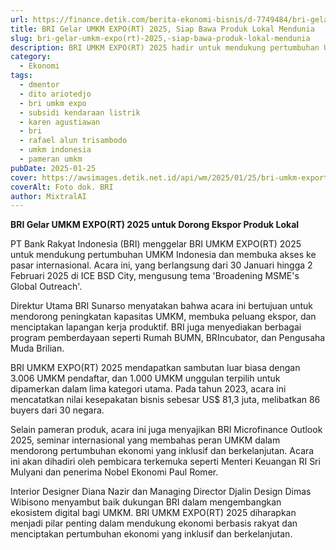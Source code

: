 ```yaml
---
url: https://finance.detik.com/berita-ekonomi-bisnis/d-7749484/bri-gelar-umkm-expo-rt-2025-siap-bawa-produk-lokal-mendunia
title: BRI Gelar UMKM EXPO(RT) 2025, Siap Bawa Produk Lokal Mendunia
slug: bri-gelar-umkm-expo(rt)-2025,-siap-bawa-produk-lokal-mendunia
description: BRI UMKM EXPO(RT) 2025 hadir untuk mendukung pertumbuhan UMKM Indonesia, membuka akses pasar global, dan meningkatkan daya saing produk lokal.
category:
  - Ekonomi
tags:
  - dmentor
  - dito ariotedjo
  - bri umkm expo
  - subsidi kendaraan listrik
  - karen agustiawan
  - bri
  - rafael alun trisambodo
  - umkm indonesia
  - pameran umkm
pubDate: 2025-01-25
cover: https://awsimages.detik.net.id/api/wm/2025/01/25/bri-umkm-export-2025-1_169.jpeg?wid=54&w=650&v=1&t=jpeg
coverAlt: Foto dok. BRI
author: MixtralAI
---
```

**BRI Gelar UMKM EXPO(RT) 2025 untuk Dorong Ekspor Produk Lokal**

PT Bank Rakyat Indonesia (BRI) menggelar BRI UMKM EXPO(RT) 2025 untuk mendukung pertumbuhan UMKM Indonesia dan membuka akses ke pasar internasional. Acara ini, yang berlangsung dari 30 Januari hingga 2 Februari 2025 di ICE BSD City, mengusung tema 'Broadening MSME's Global Outreach'.

Direktur Utama BRI Sunarso menyatakan bahwa acara ini bertujuan untuk mendorong peningkatan kapasitas UMKM, membuka peluang ekspor, dan menciptakan lapangan kerja produktif. BRI juga menyediakan berbagai program pemberdayaan seperti Rumah BUMN, BRIncubator, dan Pengusaha Muda Brilian.

BRI UMKM EXPO(RT) 2025 mendapatkan sambutan luar biasa dengan 3.006 UMKM pendaftar, dan 1.000 UMKM unggulan terpilih untuk dipamerkan dalam lima kategori utama. Pada tahun 2023, acara ini mencatatkan nilai kesepakatan bisnis sebesar US$ 81,3 juta, melibatkan 86 buyers dari 30 negara.

Selain pameran produk, acara ini juga menyajikan BRI Microfinance Outlook 2025, seminar internasional yang membahas peran UMKM dalam mendorong pertumbuhan ekonomi yang inklusif dan berkelanjutan. Acara ini akan dihadiri oleh pembicara terkemuka seperti Menteri Keuangan RI Sri Mulyani dan penerima Nobel Ekonomi Paul Romer.

Interior Designer Diana Nazir dan Managing Director Djalin Design Dimas Wibisono menyambut baik dukungan BRI dalam mengembangkan ekosistem digital bagi UMKM. BRI UMKM EXPO(RT) 2025 diharapkan menjadi pilar penting dalam mendukung ekonomi berbasis rakyat dan menciptakan pertumbuhan ekonomi yang inklusif dan berkelanjutan.
